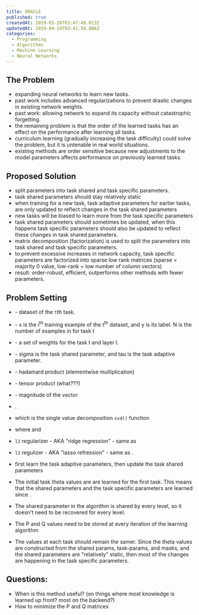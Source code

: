 ```yaml
---
title: ORACLE
published: true
createdAt: 2019-03-26T03:47:48.013Z
updatedAt: 2019-04-19T03:41:58.886Z
categories:
  - Programming
  - Algorithms
  - Machine Learning
  - Neural Networks
---
```



## The Problem

- expanding neural networks to learn new tasks.
- past work includes advanced regularizations to prevent drastic changes in existing network weights.
- past work: allowing network to expand its capacity without catastrophic forgetting.
- the remaining problem is that the order of the learned tasks has an effect on the performance after learning all
  tasks.
- curriculum learning (gradually increasing the task difficulty) could solve the problem, but it is untenable in real
  world situations.
- existing methods are order sensitive because new adjustments to the model parameters affects performance on previously
  learned tasks.

## Proposed Solution

- split parameters into task shared and task specific parameters.
- task shared parameters should stay relatively static
- when training for a new task, task adaptive parameters for earlier tasks, are only updated to reflect changes in the
  task shared parameters
- new tasks will be biased to learn more from the task specific parameters
- task shared parameters should sometimes be updated, when this happens task specific parameters should also be updated
  to reflect these changes in task shared parameters.
- matrix decomposition (factorization) is used to split the parameters into task shared and task specific parameters.
- to prevent excessive increases in network capacity, task specific parameters are factorized into sparse low rank
  matrices (sparse = majority 0 value, low-rank = low number of column vectors)
- result: order-robust, efficient, outperforms other methods with fewer parameters.

## Problem Setting

- <M i="D_t"/> - dataset of the `t`th task.
- <M i="\lbrace x_t^i, y^i_t \rbrace_{i=1}^{N_t}" /> - x is the i<sup>th</sup> training example of the
  t<sup>th</sup> dataset, and y is its label. N is the number of examples in for task t
- <M i="\Theta_t = {\theta^l_t}" /> - a set of weights for the task t and layer l.
- <M i="\theta_t = \sigma + \tau_t" /> - sigma is the task shared parameter, and tau is the task adaptive
  parameter.
- <M i="\odot" /> - hadamard product (elementwise multiplication)
- <M i="\otimes" /> - tensor product  (what???)
- <M i="|| \sigma ||" />  - magnitude of the vector <M i="sqrt(sum(sigma .* sigma))" />
- <M i="|| \sigma ||_p = (\sum_{i=1}^n |x_i|^p)^{1/p}" />.
- <M i="\sigma^{(t - 1)} = U \Sigma V^T" /> which is the single value decomposition `svd()` function
- <M i="\tau_t = P_t Q_t" /> where <M i="P_t = U \Sigma^{1/2}" /> and <M i="Q_t = V \Sigma^{1/2}" />
- `l2` regularizer - AKA "ridge regression" <M i="\lambda \sum_{j=1}^P \theta_j^2" /> - same as <M i="|| \theta ||_2^2"/>
- `l1` regulizer - AKA "lasso refression" <M i="\lambda \sum_{j=1}^P | \theta_j |" /> - same as <M i="|| \theta ||_1 " />.
- first learn the task adaptive parameters, then update the task shared parameters

- The initial task theta values are are learned for the first task. This means that the shared parameters and the task
  specific parameters are learned since <M i="\theta_t = \sigma + \tau_t" />.
- The shared parameter <M i="\sigma^{(t - 1)}" /> in the algorithm is shared by every level, so it doesn't
  need to be recovered for every level.
- The P and Q values need to be stored at every iteration of the learning algorithm
- The <M i="\theta" /> values at each task should remain the samer. Since the theta values are
  constructed from the shared params, task-params, and masks, and the shared parameters are "relatively" static,
  then most of the changes are happening in the task specific parameters.

## Questions:

- When is this method useful? (on things where most knowledge is learned up front? most on the backend?)
- How to minimize the P and Q matrices
